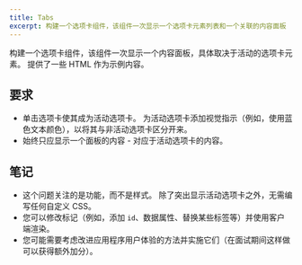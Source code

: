 ```yaml
---
title: Tabs
excerpt: 构建一个选项卡组件，该组件一次显示一个选项卡元素列表和一个关联的内容面板
---
```


构建一个选项卡组件，该组件一次显示一个内容面板，具体取决于活动的选项卡元素。 提供了一些 HTML 作为示例内容。

## 要求

* 单击选项卡使其成为活动选项卡。 为活动选项卡添加视觉指示（例如，使用蓝色文本颜色），以将其与非活动选项卡区分开来。
* 始终只应显示一个面板的内容 - 对应于活动选项卡的内容。

## 笔记

* 这个问题关注的是功能，而不是样式。 除了突出显示活动选项卡之外，无需编写任何自定义 CSS。
* 您可以修改标记（例如，添加 `id`、数据属性、替换某些标签等）并使用客户端渲染。
* 您可能需要考虑改进应用程序用户体验的方法并实施它们（在面试期间这样做可以获得额外加分）。
